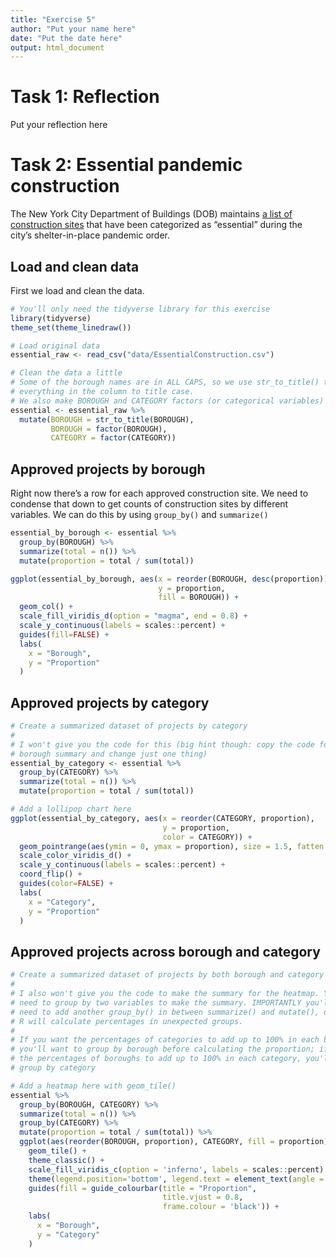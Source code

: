 ```yaml
---
title: "Exercise 5"
author: "Put your name here"
date: "Put the date here"
output: html_document
---
```


# Task 1: Reflection

Put your reflection here


# Task 2: Essential pandemic construction

The New York City Department of Buildings (DOB) maintains [a list of construction sites](https://www1.nyc.gov/assets/buildings/html/essential-active-construction.html) that have been categorized as "essential" during the city's shelter-in-place pandemic order.

## Load and clean data

First we load and clean the data.

```r
# You'll only need the tidyverse library for this exercise
library(tidyverse)
theme_set(theme_linedraw())

# Load original data
essential_raw <- read_csv("data/EssentialConstruction.csv")

# Clean the data a little
# Some of the borough names are in ALL CAPS, so we use str_to_title() to convert
# everything in the column to title case.
# We also make BOROUGH and CATEGORY factors (or categorical variables)
essential <- essential_raw %>% 
  mutate(BOROUGH = str_to_title(BOROUGH),
         BOROUGH = factor(BOROUGH),
         CATEGORY = factor(CATEGORY))
```

## Approved projects by borough

Right now there's a row for each approved construction site. We need to condense that down to get counts of construction sites by different variables. We can do this by using `group_by()` and `summarize()`

```r
essential_by_borough <- essential %>% 
  group_by(BOROUGH) %>% 
  summarize(total = n()) %>% 
  mutate(proportion = total / sum(total))
```

```r
ggplot(essential_by_borough, aes(x = reorder(BOROUGH, desc(proportion)),
                                 y = proportion, 
                                 fill = BOROUGH)) +
  geom_col() +
  scale_fill_viridis_d(option = "magma", end = 0.8) +
  scale_y_continuous(labels = scales::percent) +
  guides(fill=FALSE) +
  labs(
    x = "Borough",
    y = "Proportion"
  )
```


## Approved projects by category

```r
# Create a summarized dataset of projects by category
#
# I won't give you the code for this (big hint though: copy the code for the
# borough summary and change just one thing)
essential_by_category <- essential %>% 
  group_by(CATEGORY) %>% 
  summarize(total = n()) %>% 
  mutate(proportion = total / sum(total))
```

```r
# Add a lollipop chart here
ggplot(essential_by_category, aes(x = reorder(CATEGORY, proportion), 
                                  y = proportion, 
                                  color = CATEGORY)) +
  geom_pointrange(aes(ymin = 0, ymax = proportion), size = 1.5, fatten = 1.5) +
  scale_color_viridis_d() +
  scale_y_continuous(labels = scales::percent) +
  coord_flip() +
  guides(color=FALSE) +
  labs(
    x = "Category",
    y = "Proportion"
  )
```


## Approved projects across borough and category

```r
# Create a summarized dataset of projects by both borough and category
#
# I also won't give you the code to make the summary for the heatmap. You'll
# need to group by two variables to make the summary. IMPORTANTLY you'll also
# need to add another group_by() in between summarize() and mutate(), otherwise,
# R will calculate percentages in unexpected groups. 
#
# If you want the percentages of categories to add up to 100% in each borough,
# you'll want to group by borough before calculating the proportion; if you want
# the percentages of boroughs to add up to 100% in each category, you'll want to
# group by category
```

```r
# Add a heatmap here with geom_tile()
essential %>% 
  group_by(BOROUGH, CATEGORY) %>% 
  summarize(total = n()) %>%
  group_by(CATEGORY) %>% 
  mutate(proportion = total / sum(total)) %>% 
  ggplot(aes(reorder(BOROUGH, proportion), CATEGORY, fill = proportion)) +
    geom_tile() +
    theme_classic() +
    scale_fill_viridis_c(option = 'inferno', labels = scales::percent) + 
    theme(legend.position='bottom', legend.text = element_text(angle = 90, hjust = 1)) +
    guides(fill = guide_colourbar(title = "Proportion", 
                                  title.vjust = 0.8,
                                  frame.colour = 'black')) +
    labs(
      x = "Borough",
      y = "Category"
    )
```
